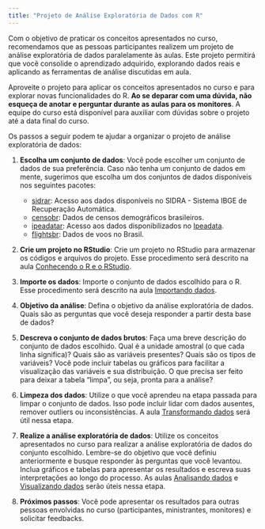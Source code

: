 ```yaml
---
title: "Projeto de Análise Exploratória de Dados com R"
---
```


Com o objetivo de praticar os conceitos apresentados no curso, recomendamos que as pessoas participantes realizem um projeto de análise exploratória de dados paralelamente às aulas. Este projeto permitirá que você consolide o aprendizado adquirido, explorando dados reais e aplicando as ferramentas de análise discutidas em aula.

Aproveite o projeto para aplicar os conceitos apresentados no curso e para explorar novas funcionalidades do R. **Ao se deparar com uma dúvida, não esqueça de anotar e perguntar durante as aulas para os monitores**. A equipe do curso está disponível para auxiliar com dúvidas sobre o projeto até a data final do curso.

Os passos a seguir podem te ajudar a organizar o projeto de análise exploratória de dados:

1. **Escolha um conjunto de dados**: Você pode escolher um conjunto de dados de sua preferência. Caso não tenha um conjunto de dados em mente, sugerimos que escolha um dos conjuntos de dados disponíveis nos seguintes pacotes:

    - [sidrar](https://cran.r-project.org/web/packages/sidrar/vignettes/Introduction_to_sidrar.html): Acesso aos dados disponíveis no SIDRA - Sistema IBGE de Recuperação Automática.
    - [censobr](https://ipeagit.github.io/censobr/): Dados de censos demográficos brasileiros.
    - [ipeadatar](https://cran.r-project.org/web/packages/ipeadatar/index.html): Acesso aos dados disponibilizados no [Ipeadata](http://www.ipeadata.gov.br/Default.aspx).
    - [flightsbr](https://github.com/ipeaGIT/flightsbr): Dados de voos no Brasil.

1. **Crie um projeto no RStudio**: Crie um projeto no RStudio para armazenar os códigos e arquivos do projeto. Esse procedimento será descrito na aula [Conhecendo o R e o RStudio](01_r_rstudio.qmd). 

1. **Importe os dados**: Importe o conjunto de dados escolhido para o R. Esse procedimento será descrito na aula [Importando dados](03_importacao.qmd).

1. **Objetivo da análise**: Defina o objetivo da análise exploratória de dados. Quais são as perguntas que você deseja responder a partir desta base de dados?

1. **Descreva o conjunto de dados brutos**: Faça uma breve descrição do conjunto de dados escolhido. Qual é a unidade amostral (o que cada linha significa)? Quais são as variáveis presentes? Quais são os tipos de variáveis? Você pode incluir tabelas ou gráficos para facilitar a visualização das variáveis e sua distribuição. O que precisa ser feito para deixar a tabela "limpa", ou seja, pronta para a análise?

1. **Limpeza dos dados**: Utilize o que você aprendeu na etapa passada para limpar o conjunto de dados. Isso pode incluir lidar com dados ausentes, remover outliers ou inconsistências. A aula [Transformando dados](05_transformacao.qmd) será útil nessa etapa.

1. **Realize a análise exploratória de dados**: Utilize os conceitos apresentados no curso para realizar a análise exploratória de dados do conjunto escolhido. Lembre-se do objetivo que você definiu anteriormente e busque responder às perguntas que você levantou. Inclua gráficos e tabelas para apresentar os resultados e escreva suas interpretações ao longo do processo. As aulas [Analisando dados](07_analise.qmd) e [Visualizando dados](08_visualizacao.qmd) serão úteis nessa etapa.

1. **Próximos passos**: Você pode apresentar os resultados para outras pessoas envolvidas no curso (participantes, ministrantes, monitores) e solicitar feedbacks.